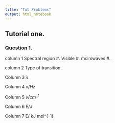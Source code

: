 ```yaml
---
title: "Tut Problems"
output: html_notebook
---
```


## Tutorial one. 


### Question 1. 

column 1  Spectral region
 #. Visible
 #. mcirowaves
 #. 

 
 column 2 Type of transition. 
 
 Column 3 $\lambda$
 
 Column 4 $v/Hz$
 
 Column 5 $\bar{\nu}/cm^{_-1}$
 
 Column 6 $E/J$
 
 Column 7 E/ kJ \cdot mol^{-1}